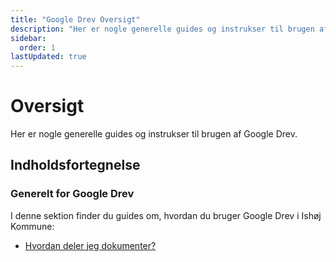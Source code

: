 ```yaml
---
title: "Google Drev Oversigt"
description: "Her er nogle generelle guides og instrukser til brugen af Google Drev"
sidebar:
  order: 1
lastUpdated: true
---
```


# Oversigt

Her er nogle generelle guides og instrukser til brugen af Google Drev.

## Indholdsfortegnelse

### Generelt for Google Drev

I denne sektion finder du guides om, hvordan du bruger Google Drev i Ishøj Kommune:

- [Hvordan deler jeg dokumenter?](/google-drev/oversigt/generelt/hvordan-deler-jeg-dokumenter/)
